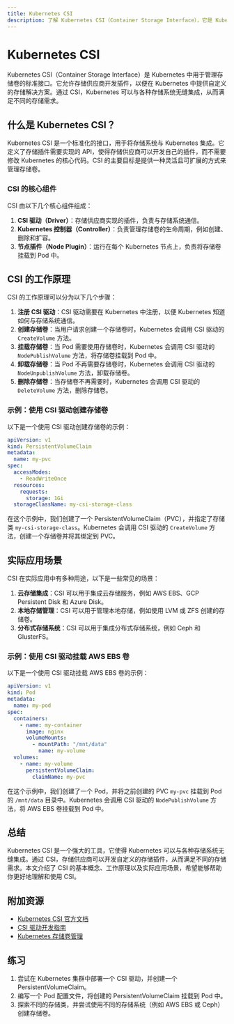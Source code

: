 ```yaml
---
title: Kubernetes CSI
description: 了解 Kubernetes CSI（Container Storage Interface），它是 Kubernetes 中用于管理存储卷的标准接口。本文将从基础概念入手，逐步讲解 CSI 的工作原理、实际应用场景以及如何实现自定义存储插件。
---
```


# Kubernetes CSI

Kubernetes CSI（Container Storage Interface）是 Kubernetes 中用于管理存储卷的标准接口。它允许存储供应商开发插件，以便在 Kubernetes 中提供自定义的存储解决方案。通过 CSI，Kubernetes 可以与各种存储系统无缝集成，从而满足不同的存储需求。

## 什么是 Kubernetes CSI？

Kubernetes CSI 是一个标准化的接口，用于将存储系统与 Kubernetes 集成。它定义了存储插件需要实现的 API，使得存储供应商可以开发自己的插件，而不需要修改 Kubernetes 的核心代码。CSI 的主要目标是提供一种灵活且可扩展的方式来管理存储卷。

### CSI 的核心组件

CSI 由以下几个核心组件组成：

1. **CSI 驱动（Driver）**：存储供应商实现的插件，负责与存储系统通信。
2. **Kubernetes 控制器（Controller）**：负责管理存储卷的生命周期，例如创建、删除和扩容。
3. **节点插件（Node Plugin）**：运行在每个 Kubernetes 节点上，负责将存储卷挂载到 Pod 中。

## CSI 的工作原理

CSI 的工作原理可以分为以下几个步骤：

1. **注册 CSI 驱动**：CSI 驱动需要在 Kubernetes 中注册，以便 Kubernetes 知道如何与存储系统通信。
2. **创建存储卷**：当用户请求创建一个存储卷时，Kubernetes 会调用 CSI 驱动的 `CreateVolume` 方法。
3. **挂载存储卷**：当 Pod 需要使用存储卷时，Kubernetes 会调用 CSI 驱动的 `NodePublishVolume` 方法，将存储卷挂载到 Pod 中。
4. **卸载存储卷**：当 Pod 不再需要存储卷时，Kubernetes 会调用 CSI 驱动的 `NodeUnpublishVolume` 方法，卸载存储卷。
5. **删除存储卷**：当存储卷不再需要时，Kubernetes 会调用 CSI 驱动的 `DeleteVolume` 方法，删除存储卷。

### 示例：使用 CSI 驱动创建存储卷

以下是一个使用 CSI 驱动创建存储卷的示例：

```yaml
apiVersion: v1
kind: PersistentVolumeClaim
metadata:
  name: my-pvc
spec:
  accessModes:
    - ReadWriteOnce
  resources:
    requests:
      storage: 1Gi
  storageClassName: my-csi-storage-class
```

在这个示例中，我们创建了一个 PersistentVolumeClaim（PVC），并指定了存储类 `my-csi-storage-class`。Kubernetes 会调用 CSI 驱动的 `CreateVolume` 方法，创建一个存储卷并将其绑定到 PVC。

## 实际应用场景

CSI 在实际应用中有多种用途，以下是一些常见的场景：

1. **云存储集成**：CSI 可以用于集成云存储服务，例如 AWS EBS、GCP Persistent Disk 和 Azure Disk。
2. **本地存储管理**：CSI 可以用于管理本地存储，例如使用 LVM 或 ZFS 创建的存储卷。
3. **分布式存储系统**：CSI 可以用于集成分布式存储系统，例如 Ceph 和 GlusterFS。

### 示例：使用 CSI 驱动挂载 AWS EBS 卷

以下是一个使用 CSI 驱动挂载 AWS EBS 卷的示例：

```yaml
apiVersion: v1
kind: Pod
metadata:
  name: my-pod
spec:
  containers:
    - name: my-container
      image: nginx
      volumeMounts:
        - mountPath: "/mnt/data"
          name: my-volume
  volumes:
    - name: my-volume
      persistentVolumeClaim:
        claimName: my-pvc
```

在这个示例中，我们创建了一个 Pod，并将之前创建的 PVC `my-pvc` 挂载到 Pod 的 `/mnt/data` 目录中。Kubernetes 会调用 CSI 驱动的 `NodePublishVolume` 方法，将 AWS EBS 卷挂载到 Pod 中。

## 总结

Kubernetes CSI 是一个强大的工具，它使得 Kubernetes 可以与各种存储系统无缝集成。通过 CSI，存储供应商可以开发自定义的存储插件，从而满足不同的存储需求。本文介绍了 CSI 的基本概念、工作原理以及实际应用场景，希望能够帮助你更好地理解和使用 CSI。

## 附加资源

- [Kubernetes CSI 官方文档](https://kubernetes-csi.github.io/docs/)
- [CSI 驱动开发指南](https://kubernetes-csi.github.io/docs/drivers.html)
- [Kubernetes 存储卷管理](https://kubernetes.io/docs/concepts/storage/volumes/)

## 练习

1. 尝试在 Kubernetes 集群中部署一个 CSI 驱动，并创建一个 PersistentVolumeClaim。
2. 编写一个 Pod 配置文件，将创建的 PersistentVolumeClaim 挂载到 Pod 中。
3. 探索不同的存储类，并尝试使用不同的存储系统（例如 AWS EBS 或 Ceph）创建存储卷。
